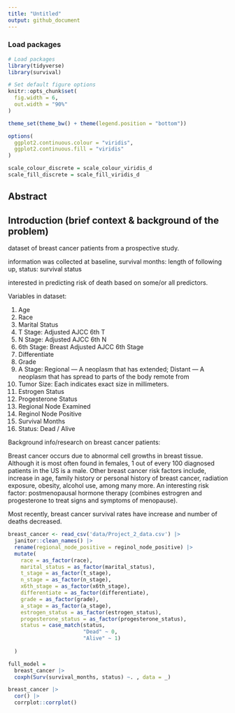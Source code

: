 ```yaml
---
title: "Untitled"
output: github_document
---
```

### Load packages
```r
# Load packages
library(tidyverse)
library(survival)

# Set default figure options
knitr::opts_chunk$set(
  fig.width = 6,
  out.width = "90%"
)

theme_set(theme_bw() + theme(legend.position = "bottom"))

options(
  ggplot2.continuous.colour = "viridis",
  ggplot2.continuous.fill = "viridis"
)

scale_colour_discrete = scale_colour_viridis_d
scale_fill_discrete = scale_fill_viridis_d
```


## Abstract



## Introduction (brief context & background of the problem)

dataset of breast cancer patients from a prospective study. 

information was collected at baseline, survival months: length of following up, status: survival status

interested in predicting risk of death based on some/or all predictors.

Variables in dataset:

1. Age
2. Race
3. Marital Status
4. T Stage: Adjusted AJCC 6th T
5. N Stage: Adjusted AJCC 6th N
6. 6th Stage: Breast Adjusted AJCC 6th Stage
7. Differentiate
8. Grade
9. A Stage: Regional — A neoplasm that has extended; Distant — A neoplasm that has spread to
parts of the body remote from
10. Tumor Size: Each indicates exact size in millimeters.
11. Estrogen Status
12. Progesterone Status
13. Regional Node Examined
14. Reginol Node Positive
15. Survival Months
16. Status: Dead / Alive


Background info/research on breast cancer patients:

Breast cancer occurs due to abnormal cell growths in breast tissue. Although it is most often found in females, 1 out of every 100 diagnosed patients in the US is a male. Other breast cancer risk factors include, increase in age, family history or personal history of breast cancer, radiation exposure, obesity, alcohol use, among many more. An interesting risk factor: postmenopausal hormone therapy (combines estrogren and progesterone to treat signs and symptoms of menopause). 


Most recently, breast cancer survival rates have increase and number of deaths decreased.

```r
breast_cancer <- read_csv('data/Project_2_data.csv') |> 
  janitor::clean_names() |> 
  rename(regional_node_positive = reginol_node_positive) |> 
  mutate(
    race = as_factor(race),
    marital_status = as_factor(marital_status),
    t_stage = as_factor(t_stage),
    n_stage = as_factor(n_stage),
    x6th_stage = as_factor(x6th_stage),
    differentiate = as_factor(differentiate),
    grade = as_factor(grade),
    a_stage = as_factor(a_stage),
    estrogen_status = as_factor(estrogen_status),
    progesterone_status = as_factor(progesterone_status),
    status = case_match(status,
                        "Dead" ~ 0,
                        "Alive" ~ 1)
    
  )
```


```r
full_model = 
  breast_cancer |> 
  coxph(Surv(survival_months, status) ~. , data = _)
```

```r
breast_cancer |> 
  cor() |> 
  corrplot::corrplot()
```

